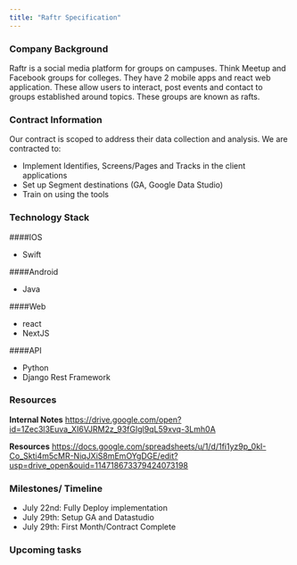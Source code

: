 ```yaml
---
title: "Raftr Specification"
---
```


### Company Background

Raftr is a social media platform for groups on campuses. Think Meetup and Facebook groups for colleges. They have 2 mobile apps and react web application. These allow users to interact, post events and contact to groups established around topics. These groups are known as rafts.

### Contract Information

Our contract is scoped to address their data collection and analysis. We are contracted to:

- Implement Identifies, Screens/Pages and Tracks in the client applications
- Set up Segment destinations (GA, Google Data Studio)
- Train on using the tools

### Technology Stack

####IOS

- Swift

####Android

- Java

####Web

- react
- NextJS

####API

- Python
- Django Rest Framework

### Resources

**Internal Notes**
https://drive.google.com/open?id=1Zec3l3Euva_XI6VJRM2z_93fGIgl9qL59xvq-3Lmh0A

**Resources**
https://docs.google.com/spreadsheets/u/1/d/1fi1yz9p_0kI-Co_Skti4m5cMR-NiqJXiS8mEmOYgDGE/edit?usp=drive_open&ouid=114718673379424073198

### Milestones/ Timeline

- July 22nd: Fully Deploy implementation
- July 29th: Setup GA and Datastudio
- July 29th: First Month/Contract Complete

### Upcoming tasks
